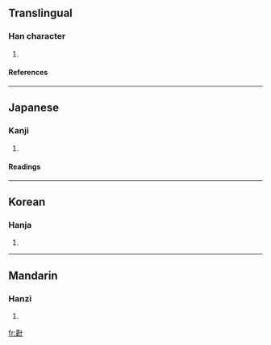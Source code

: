 ==Translingual==
===Han character===
{{Han char|rad=十|as=09|sn=11|four=|canj=廿女十 (TVJ)}}
# {{defn|Han}}
====References====
{{Han ref|kx=0157.090|dkj=02757|dj=0360.030|hdz=10065.070|uh=5359|ud=21337}}
----
==Japanese==
===Kanji===
{{ja-kanji|grade=|rs=十09}}
# {{defn|Japanese}} 
====Readings====
{{ja-readings|on=[[しょう]] (shō)|kun=[[あつまる]] (atsumaru)}}
----
==Korean==
===Hanja===
{{ko-hanja|hangeul=집|rv=jip|mr=chip}}
# {{defn|Korean}}
----
==Mandarin==
===Hanzi===
{{cmn-hanzi|pin=[[jí]] (ji2)|wg=chi<sup>2</sup>}}
# {{defn|Mandarin}}

[[fr:卙]]
